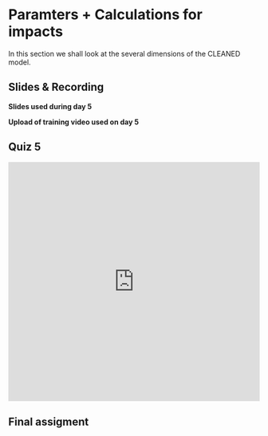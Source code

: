 # Paramters + Calculations for impacts 

In this section we shall look at the several dimensions of the CLEANED model.


## Slides & Recording

**Slides used during day 5**




**Upload of training video used on day 5**



## Quiz 5

<iframe width="640px" height= "480px" src= "https://forms.office.com/Pages/ResponsePage.aspx?id=AA76ahT6t0CKLiKn-MNX1aE1vfzSBf5GkjzzKvqgj8ZUN1pFV1UxVUVIUENERkNWUVNOUUZUVVpOTC4u&embed=true" frameborder= "0" marginwidth= "0" marginheight= "0" style= "border: none; max-width:100%; max-height:100vh" allowfullscreen webkitallowfullscreen mozallowfullscreen msallowfullscreen> </iframe>



## Final assigment







